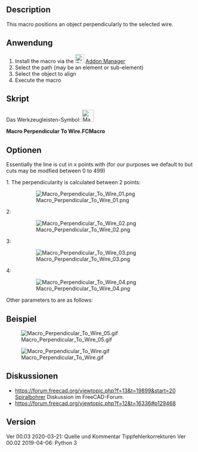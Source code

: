 <languages/>

{{Macro/de
|Name=Senkrecht zu Linienzug
|Icon=Macro_Perpendicular_To_Wire.png
|Description=Dieses Makro positioniert ein Objekt senkrecht zu einem ausgewählten Linienzug.
|Author=Mario52
|Version=00.03
|Date=2020-03-31
|FCVersion=Alle
|Download=[https://wiki.freecad.org/images/0/0c/Macro_Perpendicular_To_Wire.png Werkzeugleisten-Symbol].
}}

<div lang="en" dir="ltr" class="mw-content-ltr">
==Description==
</div>

<div lang="en" dir="ltr" class="mw-content-ltr">
This macro positions an object perpendicularly to the selected wire.
</div>

<span id="Usage"></span>
==Anwendung== 

<div lang="en" dir="ltr" class="mw-content-ltr">
# Install the macro via the [[Image:Std_AddonMgr.svg|24px|link=Std_AddonMgr]] [[Std_AddonMgr|Addon Manager]]
# Select the path (may be an element or sub-element)
# Select the object to align
# Execute the macro
</div>

<span id="Script"></span>
==Skript==

Das Werkzeugleisten-Symbol: [[File:Macro Perpendicular To Wire.png|32px]]

'''Macro Perpendicular To Wire.FCMacro'''

{{MacroCode|code=
# -*- coding: utf-8 -*-
__title__   = "Macro Perpendicular To Wire"
__author__  = "Mario52"
__url__     = "https://wiki.freecad.org/Macro_Perpendicular_To_Wire"
__version__ = "00.03"
__date__    = "31/03/2020"

import Draft, Part

try:
    sel = FreeCADGui.Selection.getSelection()                               # Select an object
    
    lineSelected = FreeCADGui.Selection.getSelectionEx()[0].SubObjects[0]   # first object the Path object or SubObjects
    myCircle     = sel[1]                                                   # second object
    
    pointsDirection  = []
    
    pointsDirection = lineSelected.discretize(Number=500)                   # discretize the path line first selection
    
    v=pointsDirection[0].sub(pointsDirection[1])                            # avec vecteurs 1 et 2 (direction debut ligne)
    r=App.Rotation(App.Vector(0,0,1),v)
    
    pl=FreeCAD.Placement()                                                  # placement object
    pl.Rotation.Q = r.Q
    pl.Base = pointsDirection[0]
    myCircle.Placement = pl
    
    del pointsDirection[:]
    FreeCAD.ActiveDocument.recompute()
except Exception:
    print( "Select two objects. 1:The path 2:The object to align" )

}}

<span id="Options"></span>
==Optionen==

<div lang="en" dir="ltr" class="mw-content-ltr">
Essentially the line is cut in x points with {{incode|discretize()}} (for our purposes we default to {{incode|Number&#61;500}} but cuts may be modfied between  0 to 499)
</div>

{{Code|code=
    pointsDirection = lineSelected.Shape.discretize(Number=500)             # discretize the path line first selection
}}

<div lang="en" dir="ltr" class="mw-content-ltr">
1. The perpendicularity is calculated between 2 points:
</div>

{{Code|code=
v=pointsDirection[0].sub(pointsDirection[1])          # perpendicular of first > second point
}}

:[[File:Macro Perpendicular To Wire 01.png]]

2:

{{Code|code=
v=pointsDirection[-1].sub(pointsDirection[-2])       # perpendicular of last > before last point
pl.Base = pointsDirection[-1]                        # position base last point
}}

:[[File:Macro Perpendicular To Wire 02.png]]

3:

{{Code|code=
v=pointsDirection[100].sub(pointsDirection[101])   # perpendicular of point 100 > point 101
pl.Base = pointsDirection[100]                     # position base point 100
}}

:[[File:Macro Perpendicular To Wire 03.png]]

4:

{{Code|code=
v=pointsDirection[0].sub(pointsDirection[-1])         # perpendicular of first point > last point
pl.Base = pointsDirection[0]                          # position base first point
}}

:[[File:Macro Perpendicular To Wire 04.png]]

<div lang="en" dir="ltr" class="mw-content-ltr">
Other parameters to {{incode|discretize()}} are as follows:
</div>

{{Code|code=
# Discretizes the edge and returns a list of points.
# Forum thread: https://forum.freecad.org/viewtopic.php?f=12&t=16336#p129468
# The function accepts keywords as argument:
# discretize(Number=n) => gives a list of 'n' equidistant points
# discretize(QuasiNumber=n) => gives a list of 'n' quasi equidistant points (is faster than the method above)
# discretize(Distance=d) => gives a list of equidistant points with distance 'd'
# discretize(Deflection=d) => gives a list of points with a maximum deflection 'd' to the edge
# discretize(QuasiDeflection=d) => gives a list of points with a maximum deflection 'd' to the edge (faster)
# discretize(Angular=a,Curvature=c,[Minimum=m]) => gives a list of points with an angular deflection of 'a'
# and a curvature deflection of 'c'. Optionally a minimum number of points
# can be set which by default is set to 2.
}}

<span id="Example"></span>
==Beispiel==

[[File:Macro Perpendicular To Wire 05.gif]]

[[File:Macro Perpendicular To Wire.gif]]

<span id="Discussions"></span>
==Diskussionen==

* [[https://forum.freecad.org/viewtopic.php?f=13&t=19899&start=20 Spiralbohrer]] Diskussion im FreeCAD-Forum.
* https://forum.freecad.org/viewtopic.php?f=12&t=16336#p129468

==Version==

Ver 00.03 2020-03-21: Quelle und Kommentar Tippfehlerkorrekturen
Ver 00.02 2019-04-06: Python 3
